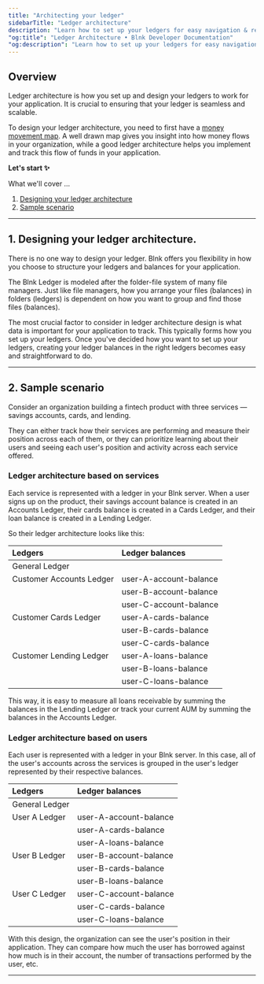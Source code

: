 ```yaml
---
title: "Architecting your ledger"
sidebarTitle: "Ledger architecture"
description: "Learn how to set up your ledgers for easy navigation & reference."
"og:title": "Ledger Architecture • Blnk Developer Documentation"
"og:description": "Learn how to set up your ledgers for easy navigation & reference."
---
```



## Overview

Ledger architecture is how you set up and design your ledgers to work for your application. It is crucial to ensuring that your ledger is seamless and scalable.

To design your ledger architecture, you need to first have a [money movement map](/ledgers/money-movement-map). A well drawn map gives you insight into how money flows in your organization, while a good ledger architecture helps you implement and track this flow of funds in your application.

**Let's start ✨**

What we'll cover …

1. [Designing your ledger architecture](#1-designing-your-ledger-architecture)
2. [Sample scenario](#2-sample-scenario)

---

## 1. Designing your ledger architecture.

There is no one way to design your ledger. Blnk offers you flexibility in how you choose to structure your ledgers and balances for your application.

The Blnk Ledger is modeled after the folder-file system of many file managers. Just like file managers, how you arrange your files (balances) in folders (ledgers) is dependent on how you want to group and find those files (balances). 

The most crucial factor to consider in ledger architecture design is what data is important for your application to track. This typically forms how you set up your ledgers. Once you've decided how you want to set up your ledgers, creating your ledger balances in the right ledgers becomes easy and straightforward to do.

---

## 2. Sample scenario

Consider an organization building a fintech product with three services — savings accounts, cards, and lending. 

They can either track how their services are performing and measure their position across each of them, or they can prioritize learning about their users and seeing each user's position and activity across each service offered.

### Ledger architecture based on services

Each service is represented with a ledger in your Blnk server. When a user signs up on the product, their savings account balance is created in an Accounts Ledger, their cards balance is created in a Cards Ledger, and their loan balance is created in a Lending Ledger.

So their ledger architecture looks like this:

| Ledgers | Ledger balances |
| :--- | :--- |
| General Ledger | |
| Customer Accounts Ledger | user-A-account-balance |
| | user-B-account-balance |
| | user-C-account-balance |
| Customer Cards Ledger | user-A-cards-balance |
| | user-B-cards-balance |
| | user-C-cards-balance |
| Customer Lending Ledger | user-A-loans-balance |
| | user-B-loans-balance |
| | user-C-loans-balance |

This way, it is easy to measure all loans receivable by summing the balances in the Lending Ledger or track your current AUM by summing the balances in the Accounts Ledger.

### Ledger architecture based on users

Each user is represented with a ledger in your Blnk server. In this case, all of the user's accounts across the services is grouped in the user's ledger represented by their respective balances. 

| Ledgers | Ledger balances |
| :--- | :--- |
|General Ledger | |
| User A Ledger | user-A-account-balance |
| | user-A-cards-balance |
| | user-A-loans-balance |
| User B Ledger | user-B-account-balance |
| | user-B-cards-balance |
| | user-B-loans-balance |
| User C Ledger | user-C-account-balance |
| | user-C-cards-balance |
| | user-C-loans-balance |

With this design, the organization can see the user's position in their application. They can compare how much the user has borrowed against how much is in their account, the number of transactions performed by the user, etc. 

---

<NeedHelp />